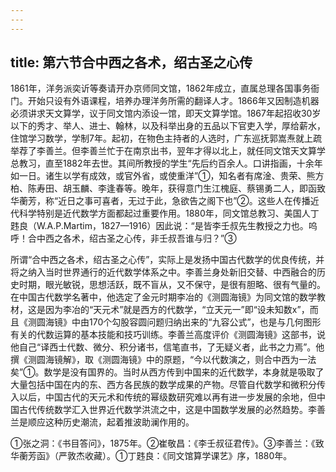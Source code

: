 ```yaml
---
---
---
```

title: 第六节合中西之各术，绍古圣之心传
---



1861年，洋务派奕䜣等奏请开办京师同文馆，1862年成立，直属总理各国事务衙门。开始只设有外语课程，培养办理洋务所需的翻译人才。1866年又因制造机器必须讲求天文算学，议于同文馆内添设一馆，即天文算学馆。1867年起招收30岁以下的秀才、举人、进士、翰林，以及科举出身的五品以下官吏入学，厚给薪水，住馆学习数学，学制7年。起初，在物色主持者的人选时，广东巡抚郭嵩焘就上疏举荐了李善兰。但李善兰忙于在南京出书，翌年才得以北上，就任同文馆天文算学总教习，直至1882年去世。其间所教授的学生“先后约百余人。口讲指画，十余年如一日。诸生以学有成效，或官外省，或使重洋”①，知名者有席淦、贵荣、熊方柏、陈寿田、胡玉麟、李逢春等。晚年，获得意门生江槐庭、蔡锡勇二人，即函致华蘅芳，称“近日之事可喜者，无过于此，急欲告之阁下也”②。这些人在传播近代科学特别是近代数学方面都起过重要作用。1880年，同文馆总教习、美国人丁韪良（W.A.P.Martim，1827—1916）因此说：“是皆李壬叔先生教授之力也。呜呼！合中西之各术，绍古圣之心传，非壬叔吾谁与归？”③

所谓“合中西之各术，绍古圣之心传”，实际上是发扬中国古代数学的优良传统，并将之纳入当时世界通行的近代数学体系之中。李善兰身处新旧交替、中西融合的历史时期，眼光敏锐，思想活跃，既不盲从，又不保守，是很有胆略、很有气量的。在中国古代数学名著中，他选定了金元时期李冶的《测圆海镜》为同文馆的数学教材，这是因为李冶的“天元术”就是西方的代数学，“立天元一”即“设未知数x”，而且《测圆海镜》中由170个勾股容圆问题归纳出来的“九容公式”，也是与几何图形有关的代数运算的基本技能和技巧训练。李善兰高度评价《测圆海镜》这部书，说他自己“译西士代数、微分、积分诸书，信笔直书，了无疑义者，此书之力焉”。他撰《测圆海镜解》，取《测圆海镜》中的原题，“今以代数演之，则合中西为一法矣”①。数学是没有国界的。当时从西方传到中国来的近代数学，本身就是吸取了大量包括中国在内的东、西方各民族的数学成果的产物。尽管自代数学和微积分传入以后，中国古代的天元术和传统的幂级数研究难以再有进一步发展的余地，但中国古代传统数学汇入世界近代数学洪流之中，这是中国数学发展的必然趋势。李善兰是顺应这种历史潮流，起着推波助澜作用的。

①张之洞：《书目答问》，1875年。②崔敬昌：《李壬叔征君传》。③李善兰：《致华蘅芳函》（严敦杰收藏）。①丁韪良：《同文馆算学课艺》序，1880年。